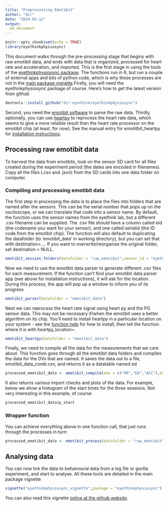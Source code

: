 ```yaml
---
title: "Preprocessing Emotibit"
author: "dcr"
date: "2024-03-12"
output: 
  md_document
---
```


```r
knitr::opts_chunk$set(echo = TRUE)
library(eyethinkphysiosync)
```

This document walks through the pre-processing stage that begins with raw emotibit data, and ends with data that is organized, processed for heart rate and acceleration, and imported. This is the first stage in using the tools of the [eyethinkphysiosync package](https://dcr-eyethink.github.io/eyethinkphysiosync/). The functions run in R, but run a couple of external apps and bits of python code, which is why these processes are not in the [main package vignette](https://dcr-eyethink.github.io/eyethinkphysiosync/articles/eyethinkphysiosync_vignette.html).Firstly, you will need the eyethinkphysiosync package of course. Here's how to get the latest version from github

```r
devtools::install_github("dcr-eyethink/eyethinkphysiosync")
```

Second, you need the [emotibit software](https://github.com/EmotiBit/EmotiBit_Docs/blob/master/Getting_Started.md#Installing-EmotiBit-Software) to parse the raw data. Thirdly, optionally, you can use [heartpy](https://python-heart-rate-analysis-toolkit.readthedocs.io/en/latest/) to reprocess the heart rate data, which seems to give a more relaible result than the heart rate processor on the emotibit chip (at least, for now). See the manual entry for emotitbit_heartpy for [installation instructions](https://dcr-eyethink.github.io/eyethinkphysiosync/reference/emotitbit_heartpy.html).

## Processing raw emotibit data

To harvest the data from emotbits, look on the sensor SD card for all files created during the experiment period (the dates are encoded in filenames). Copy all the files (.csv and .json) from the SD cards into one data folder on computer. 

### Compiling and processing emotibit data

The first step in processing the data is to place the files into folders that are named after the sensors. This can be the serial number that pops up on the osciloscope, or we can translate that code into a sensor name. By default, the function uses the sensor names from the eyethink lab, but a different .csv filename can be supplied. The .csv file should have a column called eid (the codename you want for your sensor), and one called serialid (the ID code from the emotibit chip). The function will also default to duplicating the datafolder (to 'emotibit_data' in working directory), but you can set that with destination=.... If you want to overwrite/reorganize the original folder, set destination = NULL.

```r
emotibit_session_folders(datafolder = "raw_emotibit",sensor_id = "eyethink",overwrite = T)
```

Now we need to use the emotibit data parser to generate different .csv files for each measurement. If the function can't find your emotibit data parser app (see above for installation instructions), it will ask for the location. During this process, the app will pop up a window to inform you of its progress

```r
emotibit_parser(datafolder = "emotibit_data")
```

Next we can reprocess the heart rate signal using heart py and the PG sensor data. This may not be necessary if/when the emotibit uses a better algorithm on its chip. You'll need to install heartpy in a particular location on your system - see the [function help](https://dcr-eyethink.github.io/eyethinkphysiosync/reference/emotitbit_heartpy.html) for how to install, then tell the function where it is with heartpy_location=.

```r
emotibit_heartpy(datafolder = "emotibit_data")
```

Finally, we need to compile all the data for the measurements that we care about. This function goes through all the emotibit data folders and compiles the data for the DVs that are named. It saves the data out to a file, emotibit_data_comb.csv, and returns it as a datatable named ed

```r
processed_emotibit_data <- emotibit_compile(edv = c("HR","EA","ACC"),datafolder = "emotibit_data")
```

It also returns various import checks and plots of the data. For example, below we show a histogram of the start times for the three sessions. Not very interesting in this example, of course

```r
processed_emotibit_data$p_start
```

### Wrapper function

You can achieve everything above in one function call, that just runs through the processes in turn:

```r
processed_emotibit_data <- emotibit_process(datafolder = "raw_emotibit")
```

## Analysing data

You can now link the data to behaivoural data from a log file or gorilla experiment, and start to analyse. All these tools are detailed in the main package vignette

``` r
vignette("eyethinkphysiosync_vignette",package = "eyethinkphysiosync")
```

You can also read this vignette [online at the github website](https://dcr-eyethink.github.io/eyethinkphysiosync/articles/eyethinkphysiosync_vignette.html).
